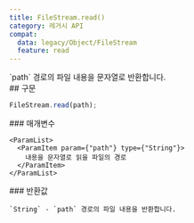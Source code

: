 ```yaml
---
title: FileStream.read()
category: 레거시 API
compat:
  data: legacy/Object/FileStream
  feature: read
---
```


<Section>
  `path` 경로의 파일 내용을 문자열로 반환합니다.
</Section>
<Section>
  ## 구문

  ~~~js
  FileStream.read(path);
  ~~~

  <Section>
    ### 매개변수

    <ParamList>
      <ParamItem param={"path"} type={"String"}>
        내용을 문자열로 읽을 파일의 경로
      </ParamItem>
    </ParamList>
  </Section>
  <Section>
    ### 반환값

    `String` - `path` 경로의 파일 내용을 반환합니다.
  </Section>
</Section>
